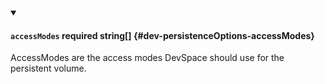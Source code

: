 
<details className="config-field" data-expandable="false" open>
<summary>

#### `accessModes` <span className="config-field-required" data-required="false">required</span> <span className="config-field-type">string[]</span> <span className="config-field-default"></span> <span className="config-field-enum"></span> {#dev-persistenceOptions-accessModes}

AccessModes are the access modes DevSpace should use for the persistent volume.

</summary>



</details>
